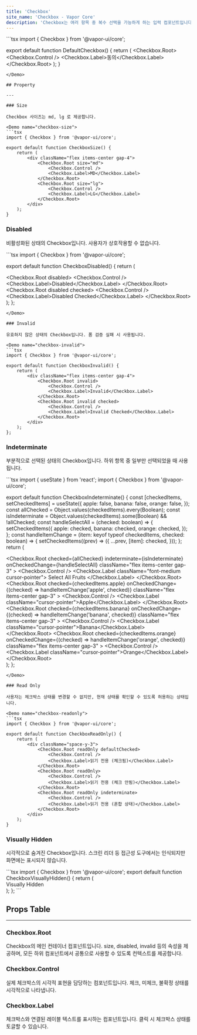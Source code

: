 ```yaml
---
title: 'Checkbox'
site_name: 'Checkbox - Vapor Core'
description: 'Checkbox는 여러 항목 중 복수 선택을 가능하게 하는 입력 컴포넌트입니다.'
---
```


<Demo name="default-checkbox">
```tsx
import { Checkbox } from '@vapor-ui/core';

export default function DefaultCheckbox() {
    return (
        <Checkbox.Root>
            <Checkbox.Control />
            <Checkbox.Label>동의</Checkbox.Label>
        </Checkbox.Root>
    );
}
```
</Demo>

## Property

---

### Size

Checkbox 사이즈는 md, lg 로 제공합니다.

<Demo name="checkbox-size">
```tsx
import { Checkbox } from '@vapor-ui/core';

export default function CheckboxSize() {
    return (
        <div className="flex items-center gap-4">
            <Checkbox.Root size="md">
                <Checkbox.Control />
                <Checkbox.Label>MD</Checkbox.Label>
            </Checkbox.Root>
            <Checkbox.Root size="lg">
                <Checkbox.Control />
                <Checkbox.Label>LG</Checkbox.Label>
            </Checkbox.Root>
        </div>
    );
}
```
</Demo>

### Disabled

비활성화된 상태의 Checkbox입니다. 사용자가 상호작용할 수 없습니다.

<Demo name="checkbox-disabled">
```tsx
import { Checkbox } from '@vapor-ui/core';

export default function CheckboxDisabled() {
    return (
        <div className="flex items-center gap-4">
            <Checkbox.Root disabled>
                <Checkbox.Control />
                <Checkbox.Label>Disabled</Checkbox.Label>
            </Checkbox.Root>
            <Checkbox.Root disabled checked>
                <Checkbox.Control />
                <Checkbox.Label>Disabled Checked</Checkbox.Label>
            </Checkbox.Root>
        </div>
    );
};
```
</Demo>

### Invalid

유효하지 않은 상태의 Checkbox입니다. 폼 검증 실패 시 사용됩니다.

<Demo name="checkbox-invalid">
```tsx
import { Checkbox } from '@vapor-ui/core';

export default function CheckboxInvalid() {
    return (
        <div className="flex items-center gap-4">
            <Checkbox.Root invalid>
                <Checkbox.Control />
                <Checkbox.Label>Invalid</Checkbox.Label>
            </Checkbox.Root>
            <Checkbox.Root invalid checked>
                <Checkbox.Control />
                <Checkbox.Label>Invalid Checked</Checkbox.Label>
            </Checkbox.Root>
        </div>
    );
};
```
</Demo>

### Indeterminate

부분적으로 선택된 상태의 Checkbox입니다. 하위 항목 중 일부만 선택되었을 때 사용됩니다.

<Demo name="checkbox-indeterminate">
```tsx
import { useState } from 'react';
import { Checkbox } from '@vapor-ui/core';

export default function CheckboxIndeterminate() {
    const [checkedItems, setCheckedItems] = useState({
        apple: false,
        banana: false,
        orange: false,
    });
    const allChecked = Object.values(checkedItems).every(Boolean);
    const isIndeterminate = Object.values(checkedItems).some(Boolean) && !allChecked;
    const handleSelectAll = (checked: boolean) => {
        setCheckedItems({
            apple: checked,
            banana: checked,
            orange: checked,
        });
    };
    const handleItemChange = (item: keyof typeof checkedItems, checked: boolean) => {
        setCheckedItems((prev) => ({
            ...prev,
            [item]: checked,
        }));
    };
    return (
        <div className="space-y-3">
            <Checkbox.Root
                checked={allChecked}
                indeterminate={isIndeterminate}
                onCheckedChange={handleSelectAll}
                className="flex items-center gap-3"
            >
                <Checkbox.Control />
                <Checkbox.Label className="font-medium cursor-pointer">
                    Select All Fruits
                </Checkbox.Label>
            </Checkbox.Root>
            <div className="ml-6 space-y-2">
                <Checkbox.Root
                    checked={checkedItems.apple}
                    onCheckedChange={(checked) => handleItemChange('apple', checked)}
                    className="flex items-center gap-3"
                >
                    <Checkbox.Control />
                    <Checkbox.Label className="cursor-pointer">Apple</Checkbox.Label>
                </Checkbox.Root>
                <Checkbox.Root
                    checked={checkedItems.banana}
                    onCheckedChange={(checked) => handleItemChange('banana', checked)}
                    className="flex items-center gap-3"
                >
                    <Checkbox.Control />
                    <Checkbox.Label className="cursor-pointer">Banana</Checkbox.Label>
                </Checkbox.Root>
                <Checkbox.Root
                    checked={checkedItems.orange}
                    onCheckedChange={(checked) => handleItemChange('orange', checked)}
                    className="flex items-center gap-3"
                >
                    <Checkbox.Control />
                    <Checkbox.Label className="cursor-pointer">Orange</Checkbox.Label>
                </Checkbox.Root>
            </div>
        </div>
    );
};
```
</Demo>

### Read Only

사용자는 체크박스 상태를 변경할 수 없지만, 현재 상태를 확인할 수 있도록 허용하는 상태입니다.

<Demo name="checkbox-readonly">
```tsx
import { Checkbox } from '@vapor-ui/core';

export default function CheckboxReadOnly() {
    return (
        <div className="space-y-3">
            <Checkbox.Root readOnly defaultChecked>
                <Checkbox.Control />
                <Checkbox.Label>읽기 전용 (체크됨)</Checkbox.Label>
            </Checkbox.Root>
            <Checkbox.Root readOnly>
                <Checkbox.Control />
                <Checkbox.Label>읽기 전용 (체크 안됨)</Checkbox.Label>
            </Checkbox.Root>
            <Checkbox.Root readOnly indeterminate>
                <Checkbox.Control />
                <Checkbox.Label>읽기 전용 (혼합 상태)</Checkbox.Label>
            </Checkbox.Root>
        </div>
    );
}
```
</Demo>

### Visually Hidden

시각적으로 숨겨진 Checkbox입니다. 스크린 리더 등 접근성 도구에서는 인식되지만 화면에는 표시되지 않습니다.

<Demo name="checkbox-visually-hidden">
```tsx
import { Checkbox } from '@vapor-ui/core';
export default function CheckboxVisuallyHidden() {
    return (
        <div className="flex items-center gap-4">
            <Checkbox.Root visuallyHidden>
                <Checkbox.Control />
                <Checkbox.Label>Visually Hidden</Checkbox.Label>
            </Checkbox.Root>
        </div>
    );
};
```

</Demo>

## Props Table

---

### Checkbox.Root

Checkbox의 메인 컨테이너 컴포넌트입니다. size, disabled, invalid 등의 속성을 제공하며, 모든 하위 컴포넌트에서 공통으로 사용할 수 있도록 컨텍스트를 제공합니다.

<ComponentPropsTable file="checkbox" section="props" />

### Checkbox.Control

실제 체크박스의 시각적 표현을 담당하는 컴포넌트입니다. 체크, 미체크, 불확정 상태를 시각적으로 나타냅니다.

<ComponentPropsTable file="checkbox" section="controlProps" />

### Checkbox.Label

체크박스와 연결된 레이블 텍스트를 표시하는 컴포넌트입니다. 클릭 시 체크박스 상태를 토글할 수 있습니다.

<ComponentPropsTable file="checkbox" section="labelProps" />
